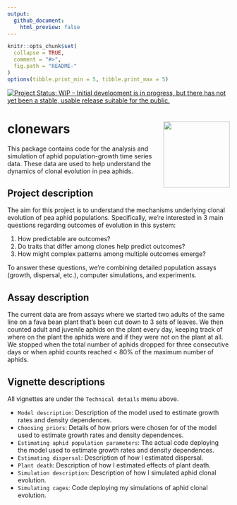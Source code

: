 ```yaml
---
output:
  github_document:
    html_preview: false
---
```


<!-- README.md is generated from README.Rmd. Please edit that file -->

```r
knitr::opts_chunk$set(
  collapse = TRUE,
  comment = "#>",
  fig.path = "README-"
)
options(tibble.print_min = 5, tibble.print_max = 5)
```


[![Project Status: WIP – Initial development is in progress, but there has not 
yet been a stable, usable release suitable for the public.](http://www.repostatus.org/badges/latest/wip.svg)](http://www.repostatus.org/#wip)

# clonewars <img src="logo.svg" align="right" height="150" />

This package contains code for the analysis and simulation of aphid population-growth
time series data.
These data are used to help understand the dynamics of clonal evolution in pea aphids.

## Project description

The aim for this project is to understand the mechanisms underlying clonal
evolution of pea aphid populations.
Specifically, we're interested in 3 main questions regarding outcomes of evolution
in this system:

1. How predictable are outcomes?
2. Do traits that differ among clones help predict outcomes?
3. How might complex patterns among multiple outcomes emerge?

To answer these questions, we're combining detailed population assays (growth,
dispersal, etc.), computer simulations, and experiments.


## Assay description

The current data are from assays where we started two adults of the same line on a fava
bean plant that's been cut down to 3 sets of leaves.
We then counted adult and juvenile aphids on the plant every day, keeping track of 
where on the plant the aphids were and if they were not on the plant at all.
We stopped when the total number of aphids dropped for three consecutive days or when
aphid counts reached < 80% of the maximum number of aphids.

## Vignette descriptions

All vignettes are under the `Technical details` menu above.

* `Model description`: Description of the model used to estimate growth rates and 
  density dependences.
* `Choosing priors`: Details of how priors were chosen for of the model used to
  estimate growth rates and density dependences.
* `Estimating aphid population parameters`: The actual code deploying the model
  used to estimate growth rates and density dependences.
* `Estimating dispersal`: Description of how I estimated dispersal.
* `Plant death`: Description of how I estimated effects of plant death.
* `Simulation description`: Description of how I simulated aphid clonal evolution.
* `Simulating cages`: Code deploying my simulations of aphid clonal evolution.
